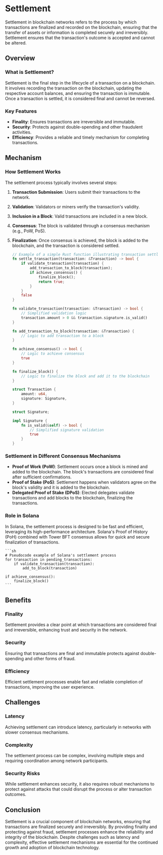 # Settlement

Settlement in blockchain networks refers to the process by which transactions are finalized and recorded on the blockchain, ensuring that the transfer of assets or information is completed securely and irreversibly. Settlement ensures that the transaction's outcome is accepted and cannot be altered.

## Overview

### What is Settlement?

Settlement is the final step in the lifecycle of a transaction on a blockchain. It involves recording the transaction on the blockchain, updating the respective account balances, and ensuring the transaction is immutable. Once a transaction is settled, it is considered final and cannot be reversed.

### Key Features

- **Finality**: Ensures transactions are irreversible and immutable.
- **Security**: Protects against double-spending and other fraudulent activities.
- **Efficiency**: Provides a reliable and timely mechanism for completing transactions.

## Mechanism

### How Settlement Works

The settlement process typically involves several steps:

1. **Transaction Submission**: Users submit their transactions to the network.
2. **Validation**: Validators or miners verify the transaction's validity.
3. **Inclusion in a Block**: Valid transactions are included in a new block.
4. **Consensus**: The block is validated through a consensus mechanism (e.g., PoW, PoS).
5. **Finalization**: Once consensus is achieved, the block is added to the blockchain, and the transaction is considered settled.

    ```rust
    // Example of a simple Rust function illustrating transaction settlement
    fn settle_transaction(transaction: &Transaction) -> bool {
        if validate_transaction(transaction) {
            add_transaction_to_block(transaction);
            if achieve_consensus() {
                finalize_block();
                return true;
            }
        }
        false
    }

    fn validate_transaction(transaction: &Transaction) -> bool {
        // Simplified validation logic
        transaction.amount > 0 && transaction.signature.is_valid()
    }

    fn add_transaction_to_block(transaction: &Transaction) {
        // Logic to add transaction to a block
    }

    fn achieve_consensus() -> bool {
        // Logic to achieve consensus
        true
    }

    fn finalize_block() {
        // Logic to finalize the block and add it to the blockchain
    }

    struct Transaction {
        amount: u64,
        signature: Signature,
    }

    struct Signature;

    impl Signature {
        fn is_valid(&self) -> bool {
            // Simplified signature validation
            true
        }
    }
    ```

### Settlement in Different Consensus Mechanisms

- **Proof of Work (PoW)**: Settlement occurs once a block is mined and added to the blockchain. The block's transactions are considered final after sufficient confirmations.
- **Proof of Stake (PoS)**: Settlement happens when validators agree on the block's validity and it is added to the blockchain.
- **Delegated Proof of Stake (DPoS)**: Elected delegates validate transactions and add blocks to the blockchain, finalizing the transactions.

### Role in Solana

In Solana, the settlement process is designed to be fast and efficient, leveraging its high-performance architecture. Solana's Proof of History (PoH) combined with Tower BFT consensus allows for quick and secure finalization of transactions.

    ```sh
    # Pseudocode example of Solana's settlement process
    for transaction in pending_transactions:
        if validate_transaction(transaction):
            add_to_block(transaction)
    
    if achieve_consensus():
        finalize_block()
    ```

## Benefits

### Finality

Settlement provides a clear point at which transactions are considered final and irreversible, enhancing trust and security in the network.

### Security

Ensuring that transactions are final and immutable protects against double-spending and other forms of fraud.

### Efficiency

Efficient settlement processes enable fast and reliable completion of transactions, improving the user experience.

## Challenges

### Latency

Achieving settlement can introduce latency, particularly in networks with slower consensus mechanisms.

### Complexity

The settlement process can be complex, involving multiple steps and requiring coordination among network participants.

### Security Risks

While settlement enhances security, it also requires robust mechanisms to protect against attacks that could disrupt the process or alter transaction outcomes.

## Conclusion

Settlement is a crucial component of blockchain networks, ensuring that transactions are finalized securely and irreversibly. By providing finality and protecting against fraud, settlement processes enhance the reliability and integrity of the blockchain. Despite challenges such as latency and complexity, effective settlement mechanisms are essential for the continued growth and adoption of blockchain technology.
